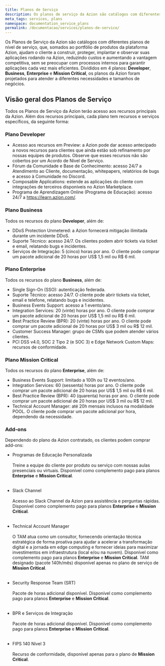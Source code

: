 ```yaml
---
title: Planos de Serviço
description: Os planos de serviço da Azion são catálogos com diferentes planos de nível de serviço, que, somados ao portfólio de produtos da plataforma Azion, ajudam o cliente a construir, proteger, implantar e observar suas aplicações rodando na Azion.
meta_tags: services, plans
namespace: documentation_service_plans
permalink: /documentacao/servicos/planos-de-servico/
---
```


Os Planos de Serviço da Azion são catálogos com diferentes planos de nível de serviço, que, somados ao portfólio de produtos da plataforma Azion, ajudam o cliente a construir, proteger, implantar e observar suas aplicações rodando na Azion, reduzindo custos e aumentando a vantagem competitiva, sem se preocupar com processos internos para garantir aplicações cada vez mais eficientes. Divididos em 4 planos: **Developer**, **Business**, **Enterprise** e **Mission Critical**, os planos da Azion foram projetados para atender a diferentes necessidades e tamanhos de negócios.

## Visão geral dos Planos de Serviço

Todos os Planos de Serviço da Azion terão acesso aos recursos principais da Azion. Além dos recursos principais, cada plano tem recursos e serviços específicos, da seguinte forma:

### Plano Developer

- Acesso aos recursos em Preview: a Azion pode dar acesso antecipado a novos recursos para clientes que ainda estão sob refinamento por nossas equipes de produtos. Observe que esses recursos não são cobertos por um Acordo de Nível de Serviço.
- Fórum da Comunidade e Base de Conhecimento: acesso 24/7 a Atendimento ao Cliente, documentação, whitepapers, relatórios de bugs e acesso à Comunidade no Discord.
- Composable Applications: estende as aplicações do cliente com integrações de terceiros disponíveis no Azion Marketplace.
- Programa de Aprendizagem Online (Programa de Educação): acesso 24/7 a https://learn.azion.com/.

### Plano ⁠Business

Todos os recursos do plano **Developer**, além de:

- DDoS Protection Unmetered: a Azion fornecerá mitigação ilimitada durante um incidente DDoS.
- Suporte Técnico: acesso 24/7. Os clientes podem abrir tickets via ticket e email, relatando bugs e incidentes.
- Serviços de Integração: 5 (cinco) horas por ano. O cliente pode comprar um pacote adicional de 20 horas por US$ 1,5 mil ou R$ 6 mil.

### Plano Enterprise

Todos os recursos do plano **Business**, além de:

- Single Sign-On (SSO): autenticação federada.
- Suporte Técnico: acesso 24/7. O cliente pode abrir tickets via ticket, email e telefone, relatando bugs e incidentes.
- Business Events Support: acesso a 1 evento/ano.
- Integration Services: 20 (vinte) horas por ano. O cliente pode comprar um pacote adicional de 20 horas por US$ 1,5 mil ou R$ 6 mil.
- Best Practice Review (BPR): 20 (vinte) horas por ano. O cliente pode comprar um pacote adicional de 20 horas por US$ 3 mil ou R$ 12 mil.
- Customer Success Manager: grupo de CSMs que podem atender vários clientes.
- PCI DSS v4.0, SOC 2 Tipo 2 (e SOC 3) e Edge Network Custom Maps: recursos de conformidade.

### Plano Mission Critical

Todos os recursos do plano **Enterprise**, além de:

- Business Events Support: limitado a 100h ou 12 eventos/ano.
- Integration Services: 60 (sessenta) horas por ano. O cliente pode comprar um pacote adicional de 20 horas por US$ 1,5 mil ou R$ 6 mil.
- Best Practice Review (BPR): 40 (quarenta) horas por ano. O cliente pode comprar um pacote adicional de 20 horas por US$ 3 mil ou R$ 12 mil.
- Technical Account Manager: até 20h mensais inclusos na modalidade POOL. O cliente pode comprar um pacote adicional por hora, dependendo da necessidade.

### Add-ons

Dependendo do plano da Azion contratado, os clientes podem comprar add-ons:

- Programas de Educação Personalizada<br/><br />
   Treine a equipe do cliente por produto ou serviço com nossas aulas presenciais ou virtuais. Disponível como complemento pago para planos **Enterprise** e **Mission Critical**.<br/><br />

- Slack Channel<br/><br />
   Acesso ao Slack Channel da Azion para assistência e perguntas rápidas. Disponível como complemento pago para planos **Enterprise** e **Mission Critical**.<br/><br />

- Technical Account Manager<br/><br />
   O TAM atua como um consultor, fornecendo orientação técnica estratégica de forma proativa para ajudar a acelerar a transformação digital e a jornada em edge computing e fornecer ideias para maximizar investimentos em infraestrutura (local e/ou na nuvem). Disponível como complemento pago para planos **Enterprise** e **Mission Critical**. TAM designado (pacote 140h/mês) disponível apenas no plano de serviço de **Mission Critical**.<br/><br />

- Security Response Team (SRT)<br/><br />
   Pacote de horas adicional disponível. Disponível como complemento pago para planos **Enterprise** e **Mission Critical**.<br/><br />

- BPR e Serviços de Integração<br/><br />
   Pacote de horas adicional disponível. Disponível como complemento pago para planos **Enterprise** e **Mission Critical**.<br/><br />

- FIPS 140 Nível 3<br/><br />
   Recurso de conformidade, disponível apenas para o plano de **Mission Critical**.